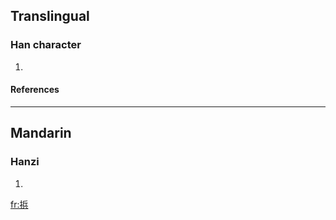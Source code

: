 ==Translingual==
===Han character===
{{Han char|rn=64|rad=手|as=07|sn=10|four=|canj=手人一金 (QOMC)}}
# {{defn|Han|sort=手07}}
====References====
{{Han ref|kx=0434.241|hdz=31884.130|uh=6360|ud=25440}}
----
==Mandarin==
===Hanzi===
{{cmn-hanzi|pin=[[bāng]] (bang1)|wg=pang<sup>1</sup>}}
# {{defn|Mandarin}}

[[fr:捠]]
